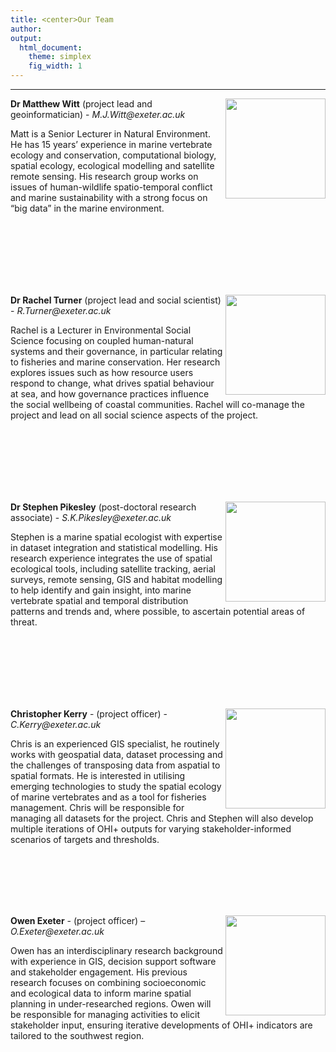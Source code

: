 ```yaml
---
title: <center>Our Team
author:  
output:
  html_document:
    theme: simplex
    fig_width: 1
---
```


<!--- please update--->

----

<img align="right" src="images/profile_matt.jpg" width="160px">
**Dr Matthew Witt** (project lead and geoinformatician) - _M.J.Witt@exeter.ac.uk_

Matt is a Senior Lecturer in Natural Environment. He has 15 years’ experience in marine vertebrate ecology and conservation, computational biology, spatial ecology, ecological modelling and satellite remote sensing. His research group works on issues of human-wildlife spatio-temporal conflict and marine sustainability with a strong focus on “big data” in the marine environment. 

<br>
<br>
<br>
<br>
<br>
<br>

<img align="right" src="images/profile_Rachel2.jpg" width="160px">
**Dr Rachel Turner** (project lead and social scientist) - _R.Turner@exeter.ac.uk_

Rachel is a Lecturer in Environmental Social Science focusing on coupled human-natural systems and their governance, in particular relating to fisheries and marine conservation. Her research explores issues such as how resource users respond to change, what drives spatial behaviour at sea, and how governance practices influence the social wellbeing of coastal communities.
Rachel will co-manage the project and lead on all social science aspects of the project. 

<br>
<br>
<br>
<br>
<br>
<br>

<img align="right" src="images/profile_Stephen.jpg" width="160px">
**Dr Stephen Pikesley** (post-doctoral research associate) - _S.K.Pikesley@exeter.ac.uk_

Stephen is a marine spatial ecologist with expertise in dataset integration and statistical modelling. His research experience integrates the use of spatial ecological tools, including satellite tracking, aerial surveys, remote sensing, GIS and habitat modelling to help identify and gain insight, into marine vertebrate spatial and temporal distribution patterns and trends and, where possible, to ascertain potential areas of threat.

<br>
<br>
<br>
<br>
<br>
<br>

<img align="right" src="images/profile_Chris.JPG" width="160px">
**Christopher Kerry** - (project officer) - _C.Kerry@exeter.ac.uk_

Chris is an experienced GIS specialist, he routinely works with geospatial data, dataset processing and the challenges of transposing data from aspatial to spatial formats. He is interested in utilising emerging technologies to study the spatial ecology of marine vertebrates and as a tool for fisheries management. Chris will be responsible for managing all datasets for the project. Chris and Stephen will also develop multiple iterations of OHI+ outputs for varying stakeholder-informed scenarios of targets and thresholds.

<br>
<br>
<br>
<br>
<br>

<img align="right" src="images/profile_Owen.jpg" width="160px">
**Owen Exeter** - (project officer) – _O.Exeter@exeter.ac.uk_

Owen has an interdisciplinary research background with experience in GIS, decision support software and stakeholder engagement. His previous research focuses on combining socioeconomic and ecological data to inform marine spatial planning in under-researched regions. Owen will be responsible for managing activities to elicit stakeholder input, ensuring iterative developments of OHI+ indicators are tailored to the southwest region.













